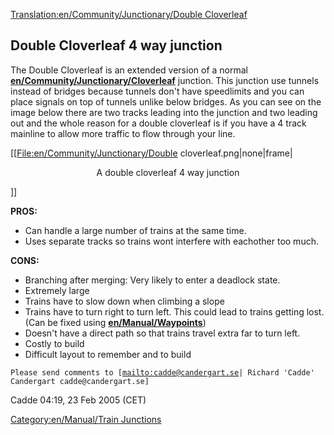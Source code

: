 [[Translation:en/Community/Junctionary/Double Cloverleaf]]
==Double Cloverleaf 4 way junction==

The Double Cloverleaf is an extended version of a normal '''[[en/Community/Junctionary/Cloverleaf]]''' junction.
This junction use tunnels instead of bridges because tunnels don't have speedlimits and you can place signals on top of tunnels unlike below bridges.
As you can see on the image below there are two tracks leading into the junction and two leading out and the whole reason for a double cloverleaf is if you have a 4 track mainline to allow more traffic to flow through your line.


[[File:en/Community/Junctionary/Double cloverleaf.png|none|frame|<center>A double cloverleaf 4 way junction</center>]]


'''PROS:'''
* Can handle a large number of trains at the same time.
* Uses separate tracks so trains wont interfere with eachother too much.


'''CONS:'''
* Branching after merging: Very likely to enter a deadlock state.
* Extremely large
* Trains have to slow down when climbing a slope
* Trains have to turn right to turn left. This could lead to trains getting lost. (Can be fixed using '''[[en/Manual/Waypoints]]''')
* Doesn't have a direct path so that trains travel extra far to turn left.
* Costly to build
* Difficult layout to remember and to build


<TT>Please send comments to [mailto:cadde@candergart.se| Richard 'Cadde' Candergart cadde@candergart.se]</TT>

Cadde 04:19, 23 Feb 2005 (CET)

[[Category:en/Manual/Train Junctions]]
